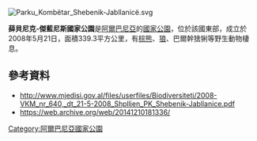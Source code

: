 {{Citecheck|time=2021-02-06T08:26:18+00:00}}
[[Image:Parku_Kombëtar_Shebenik-Jabllanicë.svg|right]]
{{coord|41|10|0|N|20|30|0|E|format=dms|display=title}}

'''薛貝尼克-傑藍尼斯國家公園'''是[[阿爾巴尼亞|阿爾巴尼亞]]的[[國家公園|國家公園]]，位於該國東部，成立於2008年5月21日，面積339.3平方公里，有[[棕熊|棕熊]]、[[狼|狼]]、巴爾幹猞猁等野生動物棲息。

==參考資料==
* http://www.mjedisi.gov.al/files/userfiles/Biodiversiteti/2008-VKM_nr_640,_dt_21-5-2008_Shplljen_PK_Shebenik-Jabllanice.pdf
* https://web.archive.org/web/20141210181336/

{{Albania-geo-stub}}
[[Category:阿爾巴尼亞國家公園|Category:阿爾巴尼亞國家公園]]